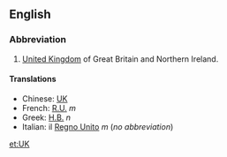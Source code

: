 ==English==

===Abbreviation===

#[[United Kingdom]] of Great Britain and Northern Ireland.

====Translations====

*Chinese: [[UK]]
*French: [[R.U.]] ''m''
*Greek: [[Η.Β.]] ''n''
*Italian: il [[Regno Unito]] ''m'' (''no abbreviation'')

[[et:UK]]